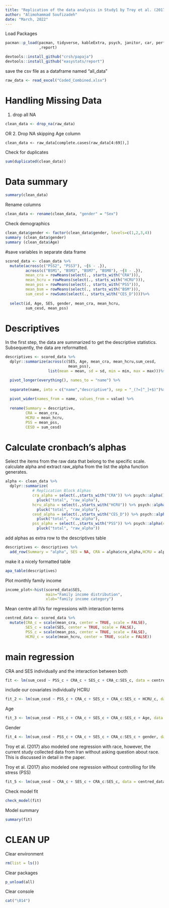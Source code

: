 ```yaml
---
title: "Replication of the data analysis in Study1 by Troy et al. (2017) with an Iranian sample."
author: "Alimohammad Soufizadeh"
date: "March, 2022"
---
```


Load Packages
```r
pacman::p_load(pacman, tidyverse, kableExtra, psych, janitor, car, performance, see,gridExtra, interactions, devtools,rmarkdown, knitr, patchwork, readxl,papaja
               ,report)

devtools::install_github("crsh/papaja")
devtools::install_github("easystats/report")
```

save the csv file as a dataframe named "all_data"
```r
raw_data <- read_excel("Coded_Combined.xlsx")
```

# Handling Missing Data
1. drop all NA
```r
clean_data <- drop_na(raw_data)
```

OR 2. Drop NA skipping Age column
```
clean_data <- raw_data[complete.cases(raw_data[4:69]),]
```

Check for duplicates
```r
sum(duplicated(clean_data))
```

# Data summary
```r
summary(clean_data)
```

Rename columns
```r
clean_data <- rename(clean_data, "gender" = "Sex")
```

Check demographics
```r
clean_data$gender <- factor(clean_data$gender, levels=c(1,2,3,4))
summary (clean_data$gender)
summary (clean_data$Age)
```

#save variables in separate data frame
```r
scored_data <- clean_data %>%
  mutate(across(c("PSS2", "PSS3"), ~{6 - .}),
         across(c("BSM1", "BSM3", "BSM7", "BSM8"), ~{8 - .}),
         mean_cra = rowMeans(select(., starts_with("CRA"))),
         mean_hcru = rowMeans(select(., starts_with("HCRU"))),
         mean_pss = rowMeans(select(., starts_with("PSS"))),
         mean_bsm = rowMeans(select(., starts_with("BSM"))),
         sum_cesd = rowSums(select(., starts_with("CES_D"))))%>%
         
  select(id, Age, SES, gender, mean_cra, mean_hcru,
         sum_cesd, mean_pss)
```

# Descriptives
In the first step, the data are summarized to get the descriptive statistics.
Subsequently, the data are reformatted.
```r
descriptives <- scored_data %>% 
  dplyr::summarize(across(c(SES, Age, mean_cra, mean_hcru,sum_cesd, 
                            mean_pss),
                   list(mean = mean, sd = sd, min = min, max = max)))%>%

  pivot_longer(everything(), names_to = "name") %>%
  
  separate(name, into = c("name","descriptive"), sep = "_(?=[^_]+$)")%>%
  
  pivot_wider(names_from = name, values_from = value) %>%
  
  rename(Summary = descriptive,
         CRA = mean_cra,  
         HCRU = mean_hcru,
         PSS = mean_pss,  
         CESD = sum_cesd)
```

# Calculate cronbach’s alphas
Select the items from the raw data that belong to the specific scale.
calculate alpha and extract raw_alpha from the list the alpha function generates.

```r
alpha <- clean_data %>%
  dplyr::summarize(
            # Replication Block Alphas
            cra_alpha = select(.,starts_with("CRA")) %>% psych::alpha() %>%
              pluck("total", "raw_alpha"),
            hcru_alpha = select(.,starts_with("HCRU")) %>% psych::alpha() %>%
              pluck("total", "raw_alpha"),
            cesd_alpha = select(.,starts_with("CES_D")) %>% psych::alpha() %>%
              pluck("total", "raw_alpha"),
            pss_alpha = select(.,starts_with("PSS")) %>% psych::alpha(check.keys=TRUE) %>%
              pluck("total", "raw_alpha"))
```

add alphas as extra row to the descriptives table
```r
descriptives <- descriptives %>%
  add_row(Summary = "alpha", SES = NA, CRA = alpha$cra_alpha,HCRU = alpha$hcru_alpha,PSS = alpha$pss_alpha, CESD = alpha$cesd_alpha)
```

make it a nicely formatted table
```r
apa_table(descriptives)
```

Plot monthly family income
```r
income_plot<-hist(scored_data$SES,
                  main="Family income distribution",
                  xlab="family income category")
```

Mean centre all IVs for regressions with interaction terms
```r
centred_data <- scored_data %>%
  mutate(CRA_c = scale(mean_cra, center = TRUE, scale = FALSE),
         SES_c = scale(SES, center = TRUE, scale = FALSE),
         PSS_c = scale(mean_pss, center = TRUE, scale = FALSE),
         HCRU_c = scale(mean_hcru, center = TRUE, scale = FALSE))
```
# main regression
CRA and SES individually and the interaction between both
```r
fit <- lm(sum_cesd ~ PSS_c + CRA_c + SES_c + CRA_c:SES_c, data = centred_data)
```
include our covariates individually
HCRU
```r
fit_2 <- lm(sum_cesd ~ PSS_c + CRA_c + SES_c + CRA_c:SES_c + HCRU_c, data = centred_data)
```

Age
```r
fit_3 <- lm(sum_cesd ~ PSS_c + CRA_c + SES_c + CRA_c:SES_c + Age, data = centred_data)
```

Gender
```r
fit_4 <- lm(sum_cesd ~ PSS_c + CRA_c + SES_c + CRA_c:SES_c + gender, data = centred_data)
```

Troy et al. (2017) also modeled one regression with race, however, the current study collected data from Iran without asking question about race. This is discussed in detail in the paper.

Troy et al. (2017) also modeled one regression without controlling for life stress (PSS)
```r
fit_5 <- lm(sum_cesd ~ CRA_c + SES_c + CRA_c:SES_c, data = centred_data)
```

Check model fit
```r
check_model(fit)
```

Model summary
```r
summary(fit)
```

# CLEAN UP

Clear environment
```r
rm(list = ls()) 
```
Clear packages
```r
p_unload(all)
```
Clear console
```r
cat("\014")
```



